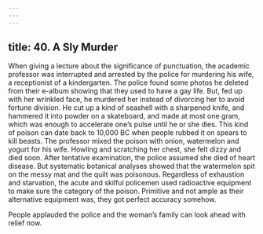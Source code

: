 ```yaml
---
---
---
```

title: 40. A Sly Murder
---






When giving a lecture about the significance of punctuation, the academic professor was interrupted and arrested by the police for murdering his wife, a receptionist of a kindergarten. The police found some photos he deleted from their e-album showing that they used to have a gay life. But, fed up with her wrinkled face, he murdered her instead of divorcing her to avoid fortune division. He cut up a kind of seashell with a sharpened knife, and hammered it into powder on a skateboard, and made at most one gram, which was enough to accelerate one’s pulse until he or she dies. This kind of poison can date back to 10,000 BC when people rubbed it on spears to kill beasts. The professor mixed the poison with onion, watermelon and yogurt for his wife. Howling and scratching her chest, she felt dizzy and died soon. After tentative examination, the police assumed she died of heart disease. But systematic botanical analyses showed that the watermelon spit on the messy mat and the quilt was poisonous. Regardless of exhaustion and starvation, the acute and skilful policemen used radioactive equipment to make sure the category of the poison. Primitive and not ample as their alternative equipment was, they got perfect accuracy somehow.

People applauded the police and the woman’s family can look ahead with relief now.